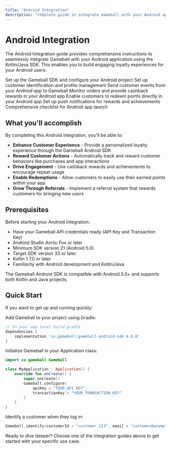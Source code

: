 ```yaml
---
title: "Android Integration"
description: "Complete guide to integrate Gameball with your Android application using Kotlin/Java SDK"
---
```


# Android Integration

The Android Integration guide provides comprehensive instructions to seamlessly integrate Gameball with your Android application using the Kotlin/Java SDK. This enables you to build engaging loyalty experiences for your Android users.

<CardGroup cols={2}>
  <Card title="Getting Started" icon="rocket" href="/installation-guide/android/getting-started">
    Set up the Gameball SDK and configure your Android project
  </Card>

  <Card title="Initialize Customer Profile" icon="user" href="/installation-guide/android/initialize-profile">
    Set up customer identification and profile management
  </Card>

  <Card title="Track Customer Events" icon="chart-line" href="/installation-guide/android/track-events">
    Send customer events from your Android app to Gameball
  </Card>

  <Card title="Track Orders & Cashback" icon="shopping-cart" href="/installation-guide/android/track-orders">
    Monitor orders and provide cashback rewards in your Android app
  </Card>

  <Card title="Integrate Redemption" icon="gift" href="/installation-guide/android/integrate-redemption">
    Enable customers to redeem points directly in your Android app
  </Card>

  <Card title="Push Notifications" icon="bell" href="/installation-guide/android/push-notifications">
    Set up push notifications for rewards and achievements
  </Card>

  <Card title="Go-Live Checklist" icon="check-circle" href="/installation-guide/android/go-live-checklist">
    Comprehensive checklist for Android app launch
  </Card>
</CardGroup>

## What you'll accomplish

By completing this Android integration, you'll be able to:

- **Enhance Customer Experience** - Provide a personalized loyalty experience through the Gameball Android SDK
- **Reward Customer Actions** - Automatically track and reward customer behaviors like purchases and app interactions
- **Drive Engagement** - Use cashback rewards and achievements to encourage repeat usage
- **Enable Redemptions** - Allow customers to easily use their earned points within your app
- **Grow Through Referrals** - Implement a referral system that rewards customers for bringing new users

## Prerequisites

Before starting your Android integration:

- Have your Gameball API credentials ready (API Key and Transaction Key)
- Android Studio Arctic Fox or later
- Minimum SDK version 21 (Android 5.0)
- Target SDK version 33 or later
- Kotlin 1.7.0 or later
- Familiarity with Android development and Kotlin/Java

<Note>
The Gameball Android SDK is compatible with Android 5.0+ and supports both Kotlin and Java projects.
</Note>

## Quick Start

If you want to get up and running quickly:

<Steps>
<Step title="Install the SDK">
  Add Gameball to your project using Gradle:
  
  ```gradle
  // In your app-level build.gradle
  dependencies {
      implementation 'co.gameball:gameball-android-sdk:4.0.0'
  }
  ```
</Step>

<Step title="Initialize Gameball">
  Initialize Gameball in your Application class:
  
  ```kotlin
  import co.gameball.Gameball
  
  class MyApplication : Application() {
      override fun onCreate() {
          super.onCreate()
          Gameball.configure(
              apiKey = "YOUR_API_KEY",
              transactionKey = "YOUR_TRANSACTION_KEY"
          )
      }
  }
  ```
</Step>

<Step title="Identify Customer">
  Identify a customer when they log in:
  
  ```kotlin
  Gameball.identify(customerId = "customer_123", email = "customer@example.com")
  ```
</Step>
</Steps>

Ready to dive deeper? Choose one of the integration guides above to get started with your specific use case.


